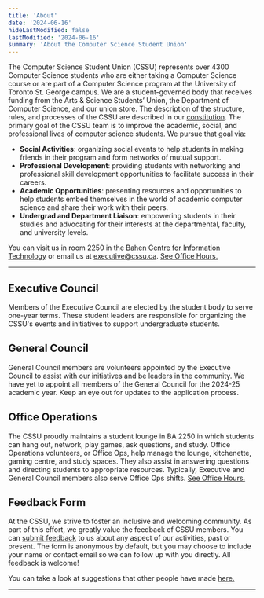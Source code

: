 ```yaml
---
title: 'About'
date: '2024-06-16'
hideLastModified: false
lastModified: '2024-06-16'
summary: 'About the Computer Science Student Union'
---
```


The Computer Science Student Union (CSSU) represents over 4300 Computer Science students who are either taking a Computer Science course or are part of a Computer Science program at the University of Toronto St. George campus. We are a student-governed body that receives funding from the Arts & Science Students’ Union, the Department of Computer Science, and our union store. The description of the structure, rules, and processes of the CSSU are described in our [constitution](/constitution.pdf). The primary goal of the CSSU team is to improve the academic, social, and professional lives of computer science students. We pursue that goal via:

-   **Social Activities**: organizing social events to help students in making friends in their program and form networks of mutual support.
-   **Professional Development**: providing students with networking and professional skill development opportunities to facilitate success in their careers.
-   **Academic Opportunities**: presenting resources and opportunities to help students embed themselves in the world of academic computer science and share their work with their peers.
-   **Undergrad and Department Liaison**: empowering students in their studies and advocating for their interests at the departmental, faculty, and university levels.

You can visit us in room 2250 in the [Bahen Centre for Information Technology](https://goo.gl/maps/16JTD3pr2KKMkCTE7) or email us at [executive@cssu.ca](mailto:executive@cssu.ca). [See Office Hours.](/ba2250)

---

## Executive Council

Members of the Executive Council are elected by the student body to serve one-year terms. These student leaders are responsible for organizing the CSSU's events and initiatives to support undergraduate students.

<ProfileContainer>
    <ProfileCard
        fullName="Pratibha Thakur"
        position="Acting President"
        github="https://github.com/praticodes"
        linkedin="https://www.linkedin.com/in/thakur-pratibha"
        imageUrl="/people/PratibhaThakur.png"
    />
    <ProfileCard
        fullName="Jason Barahan"
        position="Acting Vice President"
        linkedin="https://www.linkedin.com/in/JasonBarahan"
        github="https://github.com/JasonBarahan"
        imageUrl="/people/JasonBarahan.jpg"
    />
</ProfileContainer>

<ProfileContainer>
    <ProfileCard
        fullName="Yanzhen Chen"
        position="Actual President"
        linkedin="https://www.linkedin.com/in/yanzhenchen/"
        github="https://github.com/YheChen"
        imageUrl="/people/YanzhenChen.jpg"
    />
    <ProfileCard
        fullName="Aviraj Newatia"
        position="Dir. Academic Events"
        github="https://github.com/projectavi"
        linkedin="https://www.linkedin.com/in/avinewatia/"
        imageUrl="/people/AvirajNewatia.jpeg"
    />
    <ProfileCard
        fullName="Zachary Muir"
        position="Dir. Internal Relations"
        linkedin="https://www.linkedin.com/in/zachmuir/"
    />
</ProfileContainer>

## General Council

General Council members are volunteers appointed by the Executive Council to assist with our initiatives and be leaders in the community.
We have yet to appoint all members of the General Council for the 2024-25 academic year. Keep an eye out for updates to the application process.

<ProfileContainer>
    <ProfileCard
        fullName="Avery Ng"
        linkedin="https://www.linkedin.com/in/averyng128/"
        position="Associate, Academic Committee"
    ></ProfileCard>
</ProfileContainer>

## Office Operations

The CSSU proudly maintains a student lounge in BA 2250 in which students can hang out, network, play games, ask questions, and study. Office Operations volunteers, or Office Ops, help manage the lounge, kitchenette, gaming centre, and study spaces. They also assist in answering questions and directing students to appropriate resources. Typically, Executive and General Council members also serve Office Ops shifts. [See Office Hours.](/ba2250)

## Feedback Form

At the CSSU, we strive to foster an inclusive and welcoming community. As part of this effort, we greatly value the feedback of CSSU members. You can [submit feedback](https://forms.gle/bb4JXfWYkqW7Ewhh8) to us about any aspect of our activities, past or present. The form is anonymous by default, but you may choose to include your name or contact email so we can follow up with you directly. All feedback is welcome!

You can take a look at suggestions that other people have made [here.](https://github.com/cssu/suggestions/issues)

---
